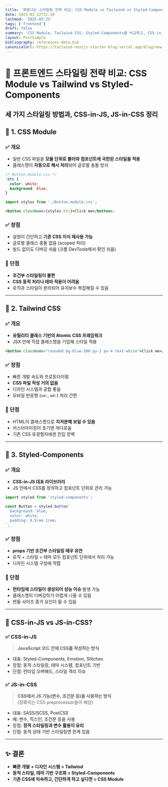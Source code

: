 ```yaml
---
title: '짜증나는 스타일링 전략 비교: CSS Module vs Tailwind vs Styled-Components'
date: 2025-03-22T12:29
lastmod: '2025-03-22'
tags: ['frontend']
draft: false
summary: 'CSS Module, Tailwind CSS, Styled-Components를 비교하고, CSS-in-JS와 JS-in-CSS 개념도 함께 정리'
layout: PostSimple
bibliography: references-data.bib
canonicalUrl: https://tailwind-nextjs-starter-blog.vercel.app/blog/new-features-in-v1/
---
```


# 🎨 프론트엔드 스타일링 전략 비교: CSS Module vs Tailwind vs Styled-Components

## 세 가지 스타일링 방법과, CSS-in-JS, JS-in-CSS 정리

## 🔹 1. CSS Module

### ✅ 개요

- 일반 CSS 파일을 **모듈 단위로 불러와 컴포넌트에 국한된 스타일을 적용**
- 클래스명이 **자동으로 해시 처리**되어 글로벌 충돌 방지

```css
/* Button.module.css */
.btn {
  color: white;
  background: blue;
}
```

```jsx
import styles from './Button.module.css';

<button className={styles.btn}>Click me</button>;
```

### ✅ 장점

- 설정이 간단하고 **기존 CSS 지식 재사용 가능**
- 글로벌 클래스 충돌 없음 (scoped 처리)
- 빌드 없이도 디버깅 쉬움 (크롬 DevTools에서 확인 쉬움)

### 🚫 단점

- **조건부 스타일링이 불편**
- **CSS 동적 처리나 테마 적용이 어려움**
- 로직과 스타일이 분리되어 유지보수 복잡해질 수 있음

---

## 🔹 2. Tailwind CSS

### ✅ 개요

- **유틸리티 클래스 기반의 Atomic CSS 프레임워크**
- JSX 안에 직접 클래스명을 기입해 스타일 적용

```jsx
<button className="rounded bg-blue-500 py-2 px-4 text-white">Click me</button>
```

### ✅ 장점

- 빠른 개발 속도와 프로토타이핑
- **CSS 파일 작성 거의 없음**
- 디자인 시스템과 궁합 좋음
- 모바일 반응형 (`sm:`, `md:`) 처리 간편

### 🚫 단점

- HTML이 클래스명으로 **지저분해 보일 수 있음**
- 커스터마이징이 초기엔 까다로움
- 기존 CSS 유경험자에겐 진입 장벽

---

## 🔹 3. Styled-Components

### ✅ 개요

- **CSS-in-JS 대표 라이브러리**
- JS 안에서 CSS를 정의하고 컴포넌트 단위로 관리 가능

```jsx
import styled from 'styled-components';

const Button = styled.button`
  background: blue;
  color: white;
  padding: 0.5rem 1rem;
`;
```

### ✅ 장점

- **props 기반 조건부 스타일링 매우 유연**
- 로직 + 스타일 + 테마 모두 컴포넌트 단위에서 처리 가능
- 디자인 시스템 구성에 적합

### 🚫 단점

- **런타임에 스타일이 생성되어 성능 이슈** 발생 가능
- 클래스명이 디버깅하기 어렵게 나올 수 있음
- 번들 사이즈 증가 요인이 될 수 있음

---

## 🧠 CSS-in-JS vs JS-in-CSS?

### ✅ CSS-in-JS

> **JavaScript 코드 안에 CSS를 작성하는 방식**

- 대표: Styled-Components, Emotion, Stitches
- 장점: 동적 스타일링, 테마 시스템, 컴포넌트 기반
- 단점: 런타임 오버헤드, 스타일 격리 이슈

### ✅ JS-in-CSS

> **CSS에서 JS 기능(변수, 조건문 등)을 사용하는 방식**  
> (정확히는 CSS preprocessor들이 해당)

- 대표: SASS/SCSS, PostCSS
- 예: 변수, 믹스인, 조건문 등을 사용
- 장점: **정적 스타일링과 변수 활용이 유리**
- 단점: 동적 상태 기반 스타일링엔 한계 있음

---

## ✨ 결론

- **빠른 개발 + 디자인 시스템 = Tailwind**
- **동적 스타일, 테마 기반 구조화 = Styled-Components**
- **기존 CSS에 익숙하고, 간단하게 하고 싶다면 = CSS Module**
